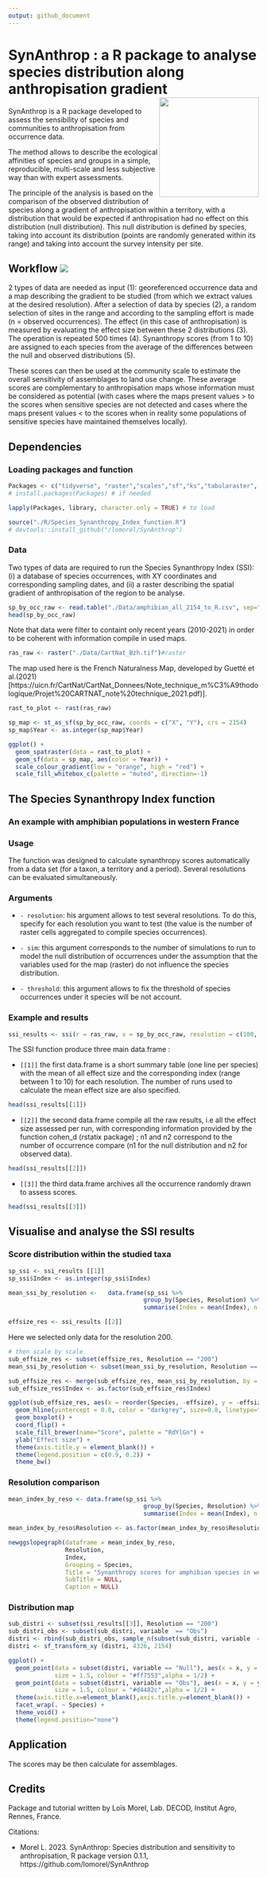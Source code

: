```yaml
---
output: github_document  
---
```


<!-- README.md is generated from README.Rmd. Please edit that file -->

# SynAnthrop : a R package to analyse species distribution along anthropisation gradient <img src="./Figure/SynAnthrop_logo.png" align="right" alt="" width="200" />

SynAnthrop is a R package developed to assess the sensibility of species and communities to anthropisation from occurrence data.

The method allows to describe the ecological affinities of species and groups in a simple, reproducible, multi-scale and less subjective way than with expert assessments.

The principle of the analysis is based on the comparison of the observed distribution of species along a gradient of anthropisation within a territory, with a distribution that would be expected if anthropisation had no effect on this distribution (null distribution). This null distribution is defined by species, taking into account its distribution (points are randomly generated within its range) and taking into account the survey intensity per site.

## Workflow <img src="./Figure/Synanthrop_workflow.png" />

2 types of data are needed as input (1): georeferenced occurrence data and a map describing the gradient to be studied (from which we extract values at the desired resolution).
After a selection of data by species (2), a random selection of sites in the range and according to the sampling effort is made (n = observed occurrences). The effect (in this case of anthropisation) is measured by evaluating the effect size between these 2 distributions (3). The operation is repeated 500 times (4). Synanthropy scores (from 1 to 10) are assigned to each species from the average of the differences between the null and observed distributions (5).

These scores can then be used at the community scale to estimate the overall sensitivity of assemblages to land use change. These average scores are complementary to anthropisation maps whose information must be considered as potential (with cases where the maps present values > to the scores when sensitive species are not detected and cases where the maps present values < to the scores when in reality some populations of sensitive species have maintained themselves locally).

## Dependencies
### Loading packages and function
```r
Packages <- c("tidyverse", "raster","scales","sf","ks","tabularaster", "terra", "tidyterra", "CGPfunctions")
# install.packages(Packages) # if needed

lapply(Packages, library, character.only = TRUE) # to load

source("./R/Species_Synanthropy_Index_function.R")
# devtools::install_github("/lomorel/SynAnthrop")
```

### Data

Two types of data are required to run the Species Synanthropy Index (SSI): (i) a database of species occurrences, with XY coordinates and corresponding sampling dates, and (ii) a raster describing the spatial gradient of anthropisation of the region to be analyse.

```r
sp_by_occ_raw <- read.table("./Data/amphibian_all_2154_to_R.csv", sep=";", h=T)
head(sp_by_occ_raw)
```

Note that data were filter to containt only recent years (2010-2021) in order to be coherent with information compile in used maps.

```r
ras_raw <- raster("./Data/CartNat_Bzh.tif")#raster
```

The map used here is the French Naturalness Map, developed by Guetté et al.(2021)[https://uicn.fr/CartNat/CartNat_Donnees/Note_technique_m%C3%A9thodologique/Projet%20CARTNAT_note%20technique_2021.pdf)]. 

```r
rast_to_plot <- rast(ras_raw)

sp_map <- st_as_sf(sp_by_occ_raw, coords = c("X", "Y"), crs = 2154)
sp_map$Year <- as.integer(sp_map$Year)

ggplot() + 
  geom_spatraster(data = rast_to_plot) +
  geom_sf(data = sp_map, aes(color = Year)) +
  scale_colour_gradient(low = "orange", high = "red") +
  scale_fill_whitebox_c(palette = "muted", direction=-1)
```

## The Species Synanthropy Index function
### An example with amphibian populations in western France

### Usage

The function was designed to calculate synanthropy scores automatically from a data set (for a taxon, a territory and a period). Several resolutions can be evaluated simultaneously.

### Arguments

* `- resolution`: his argument allows to test several resolutions. To do this, specify for each resolution you want to test (the value is the number of raster cells aggregated to compile species occurrences).

* `- sim`: this argument corresponds to the number of simulations to run to model the null distribution of occurrences under the assumption that the variables used for the map (raster) do not influence the species distribution.

* `- threshold`: this argument allows to fix the threshold of species occurrences under it species will be not account.

### Example and results

```r
ssi_results <- ssi(r = ras_raw, x = sp_by_occ_raw, resolution = c(100, 200) , sim = 50, threshold = 30)

```

The SSI function produce three main data.frame :

* `[[1]]` the first data.frame is a short summary table (one line per species) with the mean of all effect size and the corresponding index (range between 1 to 10) for each resolution. The number of runs used to calculate the mean effect size are also specified.

```r
head(ssi_results[[1]])
```

* `[[2]]` the second data.frame compile all the raw results, i.e all the effect size assessed per run, with corresponding information provided by the function cohen_d (rstatix package) ; n1 and n2 correspond to the number of occurrence compare (n1 for the null distribution and n2 for observed data).

```r
head(ssi_results[[2]])
```

* `[[3]]` the third data.frame archives all the occurrence randomly drawn to assess scores.

```r
head(ssi_results[[3]])
```

## Visualise and analyse the SSI results
### Score distribution within the studied taxa
```r
sp_ssi <- ssi_results [[1]]
sp_ssi$Index <- as.integer(sp_ssi$Index)

mean_ssi_by_resolution <-   data.frame(sp_ssi %>%
                                      group_by(Species, Resolution) %>%
                                      summarise(Index = mean(Index), n = n()))

effsize_res <- ssi_results [[2]]
```

Here we selected only data for the resolution 200.

```r
# then scale by scale
sub_effsize_res <- subset(effsize_res, Resolution == "200")
mean_ssi_by_resolution <- subset(mean_ssi_by_resolution, Resolution == "200")

sub_effsize_res <- merge(sub_effsize_res, mean_ssi_by_resolution, by = "Species")
sub_effsize_res$Index <- as.factor(sub_effsize_res$Index)

ggplot(sub_effsize_res, aes(x = reorder(Species, -effsize), y = -effsize, fill = Index)) +
  geom_hline(yintercept = 0.0, color = "darkgrey", size=0.8, linetype="dashed") +
  geom_boxplot() + 
  coord_flip() +
  scale_fill_brewer(name="Score", palette = "RdYlGn") +
  ylab("Effect size") +
  theme(axis.title.y = element_blank()) +
  theme(legend.position = c(0.9, 0.2)) +
  theme_bw()

```

### Resolution comparison

```r

mean_index_by_reso <- data.frame(sp_ssi %>%
                                      group_by(Species, Resolution) %>%
                                      summarise(Index = mean(Index), n = n()))

mean_index_by_reso$Resolution <- as.factor(mean_index_by_reso$Resolution)

newggslopegraph(dataframe = mean_index_by_reso,
                Resolution,
                Index,
                Grouping = Species,
                Title = "Synanthropy scores for amphibian species in western France",
                SubTitle = NULL,
                Caption = NULL)
```

### Distribution map

```r

sub_distri <- subset(ssi_results[[3]], Resolution == "200")
sub_distri_obs <- subset(sub_distri, variable  == "Obs")
distri <- rbind(sub_distri_obs, sample_n(subset(sub_distri, variable  == "Null" ), nrow(sub_distri_obs)))
distri <- sf_transform_xy (distri, 4326, 2154)

ggplot() + 
  geom_point(data = subset(distri, variable == "Null"), aes(x = x, y = y, color = variable), 
             size = 1.5, colour = "#ff7553",alpha = 1/2) +
  geom_point(data = subset(distri, variable == "Obs"), aes(x = x, y = y, color = variable), 
             size = 1.5, colour = "#d4482c",alpha = 1/2) +
  theme(axis.title.x=element_blank(),axis.title.y=element_blank()) +
  facet_wrap(. ~ Species) +
  theme_void() +
  theme(legend.position="none")
```

## Application

The scores may be then calculate for assemblages. 

## Credits

Package and tutorial written by Loïs Morel, Lab. DECOD, Institut Agro, Rennes, France.

Citations:

* Morel L. 2023. SynAnthrop: Species distribution and sensitivity to anthropisation, R package version 0.1.1,         https://github.com/lomorel/SynAnthrop



